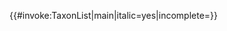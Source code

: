 <includeonly>{{#invoke:TaxonList|main|italic=yes|incomplete={{{incomplete|no}}}}}</includeonly><noinclude>{{documentation|Template:Species list/doc}}</noinclude>